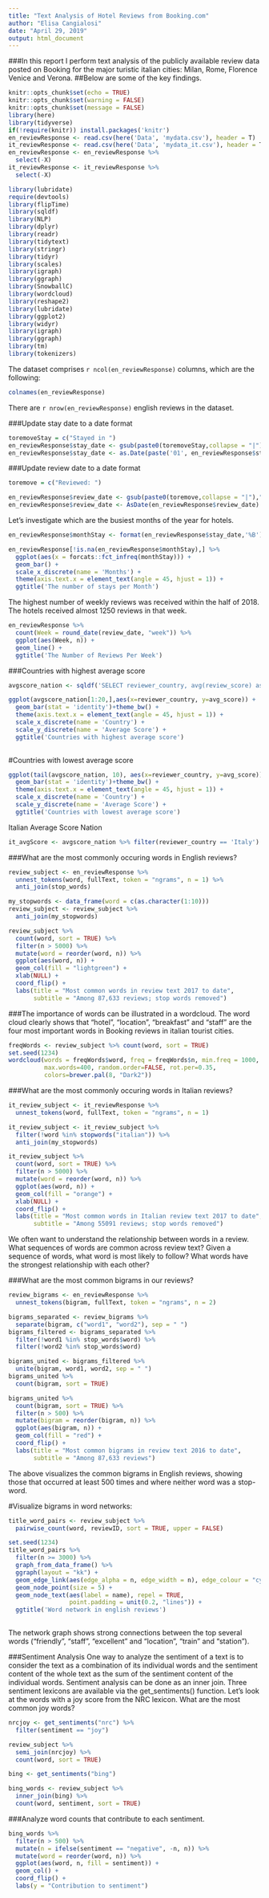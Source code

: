 ```yaml
---
title: "Text Analysis of Hotel Reviews from Booking.com"
author: "Elisa Cangialosi"
date: "April 29, 2019"
output: html_document
---
```

###In this report I perform text analysis of the publicly available review data posted on Booking for the major turistic italian cities: Milan, Rome, Florence Venice and Verona.
##Below are some of the key findings.
```r
knitr::opts_chunk$set(echo = TRUE)
knitr::opts_chunk$set(warning = FALSE)
knitr::opts_chunk$set(message = FALSE)
library(here)
library(tidyverse)
if(!require(knitr)) install.packages('knitr')
en_reviewResponse <- read.csv(here('Data', 'mydata.csv'), header = T)
it_reviewResponse <- read.csv(here('Data', 'mydata_it.csv'), header = T)
en_reviewResponse <- en_reviewResponse %>% 
  select(-X)
it_reviewResponse <- it_reviewResponse %>% 
  select(-X)
```

```r
library(lubridate)
require(devtools)
library(flipTime)
library(sqldf)
library(NLP)
library(dplyr)
library(readr)
library(tidytext)
library(stringr)
library(tidyr)
library(scales)
library(igraph)
library(ggraph)
library(SnowballC)
library(wordcloud)
library(reshape2)
library(lubridate)
library(ggplot2)
library(widyr)
library(igraph)
library(ggraph)
library(tm)
library(tokenizers)
```
The dataset comprises `r ncol(en_reviewResponse)` columns, which are the following:
```r
colnames(en_reviewResponse)
```

There are `r nrow(en_reviewResponse)` english reviews in the dataset.

###Update stay date to a date format
```r
toremoveStay = c("Stayed in ")
en_reviewResponse$stay_date <- gsub(paste0(toremoveStay,collapse = "|"),"", en_reviewResponse$stay_date)
en_reviewResponse$stay_date <- as.Date(paste('01', en_reviewResponse$stay_date), format='%d %b %Y')

```


###Update review date to a date format
```r
toremove = c("Reviewed: ")

en_reviewResponse$review_date <- gsub(paste0(toremove,collapse = "|"),"", en_reviewResponse$review_date)
en_reviewResponse$review_date <- AsDate(en_reviewResponse$review_date)

```

Let's investigate which are the busiest months of the year for hotels.
```r
en_reviewResponse$monthStay <- format(en_reviewResponse$stay_date,'%B')

en_reviewResponse[!is.na(en_reviewResponse$monthStay),] %>% 
  ggplot(aes(x = forcats::fct_infreq(monthStay))) +
  geom_bar() + 
  scale_x_discrete(name = 'Months') +
  theme(axis.text.x = element_text(angle = 45, hjust = 1)) +
  ggtitle('The number of stays per Month')
```

The highest number of weekly reviews was received within the half of 2018. The hotels received almost 1250 reviews in that week. 
```r
en_reviewResponse %>%
  count(Week = round_date(review_date, "week")) %>%
  ggplot(aes(Week, n)) +
  geom_line() + 
  ggtitle('The Number of Reviews Per Week')

```

###Countries with highest average score
```r
avgscore_nation <- sqldf('SELECT reviewer_country, avg(review_score) as avg_score from en_reviewResponse group by reviewer_country order by avg(review_score) desc')

ggplot(avgscore_nation[1:20,],aes(x=reviewer_country, y=avg_score)) + 
  geom_bar(stat = 'identity')+theme_bw() + 
  theme(axis.text.x = element_text(angle = 45, hjust = 1)) +
  scale_x_discrete(name = 'Country') +
  scale_y_discrete(name = 'Average Score') +
  ggtitle('Countries with highest average score')
  
```


#Countries with lowest average score
```r
ggplot(tail(avgscore_nation, 10), aes(x=reviewer_country, y=avg_score)) + 
  geom_bar(stat = 'identity')+theme_bw() +
  theme(axis.text.x = element_text(angle = 45, hjust = 1)) +
  scale_x_discrete(name = 'Country') +
  scale_y_discrete(name = 'Average Score') +
  ggtitle('Countries with lowest average score')
```

Italian Average Score Nation
```r
it_avgScore <- avgscore_nation %>% filter(reviewer_country == 'Italy')
```

###What are the most commonly occuring words in English reviews?

```r
review_subject <- en_reviewResponse %>%
  unnest_tokens(word, fullText, token = "ngrams", n = 1) %>% 
  anti_join(stop_words)

my_stopwords <- data_frame(word = c(as.character(1:10)))
review_subject <- review_subject %>% 
  anti_join(my_stopwords)

review_subject %>%
  count(word, sort = TRUE) %>%
  filter(n > 5000) %>%
  mutate(word = reorder(word, n)) %>%
  ggplot(aes(word, n)) +
  geom_col(fill = "lightgreen") +
  xlab(NULL) +
  coord_flip() +
  labs(title = "Most common words in review text 2017 to date",
       subtitle = "Among 87,633 reviews; stop words removed")
```

###The importance of words can be illustrated in a wordcloud.
The word cloud clearly shows that “hotel”, "location", "breakfast" and "staff" are the four most important words in Booking reviews in italian tourist cities. 
```r
freqWords <- review_subject %>% count(word, sort = TRUE)
set.seed(1234)
wordcloud(words = freqWords$word, freq = freqWords$n, min.freq = 1000,
          max.words=400, random.order=FALSE, rot.per=0.35, 
          colors=brewer.pal(8, "Dark2"))
```

###What are the most commonly occuring words in Italian reviews?
```r
it_review_subject <- it_reviewResponse %>%
  unnest_tokens(word, fullText, token = "ngrams", n = 1)

it_review_subject <- it_review_subject %>% 
  filter(!word %in% stopwords("italian")) %>% 
  anti_join(my_stopwords)

it_review_subject %>%
  count(word, sort = TRUE) %>%
  filter(n > 5000) %>%
  mutate(word = reorder(word, n)) %>%
  ggplot(aes(word, n)) +
  geom_col(fill = "orange") +
  xlab(NULL) +
  coord_flip() +
  labs(title = "Most common words in Italian review text 2017 to date",
       subtitle = "Among 55091 reviews; stop words removed")
```


We often want to understand the relationship between words in a review. What sequences of words are common across review text? Given a sequence of words, what word is most likely to follow? What words have the strongest relationship with each other?

###What are the most common bigrams in our reviews?
```r
review_bigrams <- en_reviewResponse %>%
  unnest_tokens(bigram, fullText, token = "ngrams", n = 2)

bigrams_separated <- review_bigrams %>%
  separate(bigram, c("word1", "word2"), sep = " ")
bigrams_filtered <- bigrams_separated %>%
  filter(!word1 %in% stop_words$word) %>%
  filter(!word2 %in% stop_words$word)

bigrams_united <- bigrams_filtered %>%
  unite(bigram, word1, word2, sep = " ")
bigrams_united %>%
  count(bigram, sort = TRUE)

```

```r
bigrams_united %>%
  count(bigram, sort = TRUE) %>%
  filter(n > 500) %>%
  mutate(bigram = reorder(bigram, n)) %>%
  ggplot(aes(bigram, n)) +
  geom_col(fill = "red") +
  coord_flip() +
  labs(title = "Most common bigrams in review text 2016 to date",
       subtitle = "Among 87,633 reviews")
```

The above visualizes the common bigrams in English reviews, showing those that occurred at least 500 times and where neither word was a stop-word.

#Visualize bigrams in word networks:
```r
title_word_pairs <- review_subject %>% 
  pairwise_count(word, reviewID, sort = TRUE, upper = FALSE)

set.seed(1234)
title_word_pairs %>%
  filter(n >= 3000) %>%
  graph_from_data_frame() %>%
  ggraph(layout = "kk") +
  geom_edge_link(aes(edge_alpha = n, edge_width = n), edge_colour = "cyan4") +
  geom_node_point(size = 5) +
  geom_node_text(aes(label = name), repel = TRUE, 
                 point.padding = unit(0.2, "lines")) +
  ggtitle('Word network in english reviews')
  
```

The network graph shows strong connections between the top several words (“friendly”, “staff”, “excellent” and “location”, "train" and "station").

###Sentiment Analysis
One way to analyze the sentiment of a text is to consider the text as a combination of its individual words and the sentiment content of the whole text as the sum of the sentiment content of the individual words.
Sentiment analysis can be done as an inner join. Three sentiment lexicons are available via the get_sentiments() function. Let’s look at the words with a joy score from the NRC lexicon. 
What are the most common joy words?

```r
nrcjoy <- get_sentiments("nrc") %>%
  filter(sentiment == "joy")

review_subject %>%
  semi_join(nrcjoy) %>%
  count(word, sort = TRUE)
```

```r
bing <- get_sentiments("bing")

bing_words <- review_subject %>%
  inner_join(bing) %>%
  count(word, sentiment, sort = TRUE)
```

###Analyze word counts that contribute to each sentiment.
```r
bing_words %>%
  filter(n > 500) %>%
  mutate(n = ifelse(sentiment == "negative", -n, n)) %>%
  mutate(word = reorder(word, n)) %>%
  ggplot(aes(word, n, fill = sentiment)) +
  geom_col() +
  coord_flip() +
  labs(y = "Contribution to sentiment")
```
